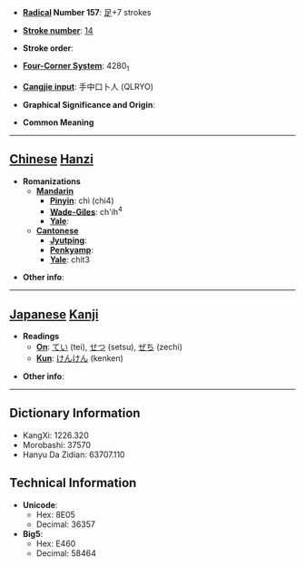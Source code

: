 * '''[[Wiktionary:Chinese radical index| Radical]] Number 157''': [[Wiktionary:Chinese radical index 足|足]]+7 strokes

* '''[[Wiktionary:Chinese total strokes index|Stroke number]]''': [[Wiktionary:Chinese total strokes index 14|14]]

* '''Stroke order''': 

* '''[[Wiktionary:Chinese four corner index|Four-Corner System]]''': 4280<sub>1</sub>

* '''[[Wiktionary:Chinese Cangjie index|Cangjie input]]''': 手中口卜人 (QLRYO)

* '''Graphical Significance and Origin''': 

* '''Common Meaning'''

----

== [[Chinese]] [[Hanzi]] ==

* '''Romanizations'''
** '''[[Mandarin]]'''
*** '''[[Pinyin]]''': chì (chi4)
*** '''[[Wade-Giles]]''': ch'ih<sup>4</sup>
*** '''[[Yale]]''': 
** '''[[Cantonese]]'''
*** '''[[Jyutping]]''':
*** '''[[Penkyamp]]''': 
*** '''[[Yale]]''': chit3

* '''Other info''': 

----

== [[Japanese]] [[Kanji]] ==

* '''Readings'''
** '''[[On]]''': [[てい]] (tei), [[せつ]] (setsu), [[ぜち]] (zechi)
** '''[[Kun]]''': [[けんけん]] (kenken)

* '''Other info''':  

----

== Dictionary Information ==

* KangXi: 1226.320
* Morobashi: 37570
* Hanyu Da Zidian: 63707.110

== Technical Information ==

* '''Unicode''':
** Hex: 8E05
** Decimal: 36357
* '''Big5''':
** Hex: E460
** Decimal: 58464